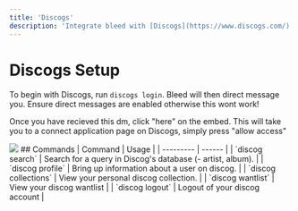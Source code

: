 ```yaml
---
title: 'Discogs'
description: 'Integrate bleed with [Discogs](https://www.discogs.com/).'
---
```

# Discogs Setup
To begin with Discogs, run `discogs login`. Bleed will then direct message you. Ensure direct messages are enabled otherwise this wont work!

Once you have recieved this dm, click "here" on the embed. This will take you to a connect application page on Discogs, simply press "allow access"
<Frame type="glass">
  <img src="https://i.imgur.com/bhrGVXO.png"/>
</Frame>
## Commands
| Command | Usage |
| --------- | ------ |
| `discog search` | Search for a query in Discog's database (- artist, album). |
| `discog profile` | Bring up information about a user on discog. |
| `discog collections` | View your personal discog collection. |
| `discog wantlist` | View your discog wantlist |
| `discog logout` | Logout of your discog account |

